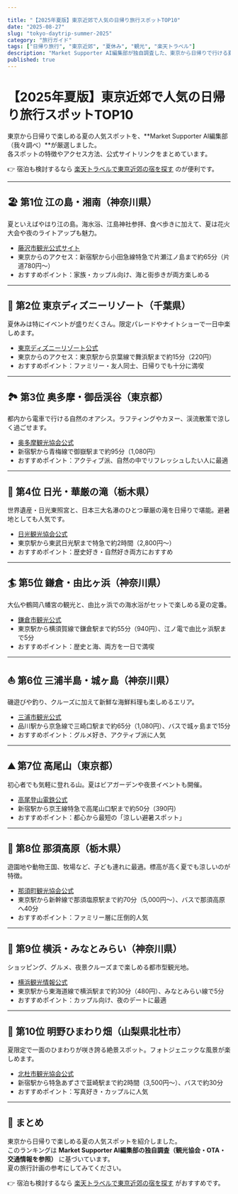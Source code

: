 ```yaml
---

title: "【2025年夏版】東京近郊で人気の日帰り旅行スポットTOP10"
date: "2025-08-27"
slug: "tokyo-daytrip-summer-2025"
category: "旅行ガイド"
tags: ["日帰り旅行", "東京近郊", "夏休み", "観光", "楽天トラベル"]
description: "Market Supporter AI編集部が独自調査した、東京から日帰りで行ける夏の人気スポットTOP10。公式サイト情報・アクセス・おすすめポイントをまとめました。"
published: true
---
```


# 【2025年夏版】東京近郊で人気の日帰り旅行スポットTOP10

東京から日帰りで楽しめる夏の人気スポットを、**Market Supporter AI編集部（我々調べ）**が厳選しました。  
各スポットの特徴やアクセス方法、公式サイトリンクをまとめています。  

👉 宿泊も検討するなら [楽天トラベルで東京近郊の宿を探す](/api/go/rakuten-travel) のが便利です。  

---

## 🏖️ 第1位 江の島・湘南（神奈川県）
夏といえばやはり江の島。海水浴、江島神社参拝、食べ歩きに加えて、夏は花火大会や夜のライトアップも魅力。  

- [藤沢市観光公式サイト](https://www.fujisawa-kanko.jp/)  
- 東京からのアクセス：新宿駅から小田急線特急で片瀬江ノ島まで約65分（片道780円〜）  
- おすすめポイント：家族・カップル向け、海と街歩きが両方楽しめる  

---

## 🎢 第2位 東京ディズニーリゾート（千葉県）
夏休みは特にイベントが盛りだくさん。限定パレードやナイトショーで一日中楽しめます。  

- [東京ディズニーリゾート公式](https://www.tokyodisneyresort.jp/)  
- 東京からのアクセス：東京駅から京葉線で舞浜駅まで約15分（220円）  
- おすすめポイント：ファミリー・友人同士、日帰りでも十分に満喫  

---

## 🏞️ 第3位 奥多摩・御岳渓谷（東京都）
都内から電車で行ける自然のオアシス。ラフティングやカヌー、渓流散策で涼しく過ごせます。  

- [奥多摩観光協会公式](https://www.okutama.gr.jp/)  
- 新宿駅から青梅線で御嶽駅まで約95分（1,080円）  
- おすすめポイント：アクティブ派、自然の中でリフレッシュしたい人に最適  

---

## 🐒 第4位 日光・華厳の滝（栃木県）
世界遺産・日光東照宮と、日本三大名瀑のひとつ華厳の滝を日帰りで堪能。避暑地としても人気です。  

- [日光観光協会公式](https://www.nikko-kankou.org/)  
- 東京駅から東武日光駅まで特急で約2時間（2,800円〜）  
- おすすめポイント：歴史好き・自然好き両方におすすめ  

---

## 🏄 第5位 鎌倉・由比ヶ浜（神奈川県）
大仏や鶴岡八幡宮の観光と、由比ヶ浜での海水浴がセットで楽しめる夏の定番。  

- [鎌倉市観光公式](https://www.trip-kamakura.com/)  
- 東京駅から横須賀線で鎌倉駅まで約55分（940円）、江ノ電で由比ヶ浜駅まで5分  
- おすすめポイント：歴史と海、両方を一日で満喫  

---

## ⛵ 第6位 三浦半島・城ヶ島（神奈川県）
磯遊びや釣り、クルーズに加えて新鮮な海鮮料理も楽しめるエリア。  

- [三浦市観光公式](https://www.miura-info.ne.jp/)  
- 品川駅から京急線で三崎口駅まで約65分（1,080円）、バスで城ヶ島まで15分  
- おすすめポイント：グルメ好き、アクティブ派に人気  

---

## ⛰️ 第7位 高尾山（東京都）
初心者でも気軽に登れる山。夏はビアガーデンや夜景イベントも開催。  

- [高尾登山電鉄公式](https://www.takaotozan.co.jp/)  
- 新宿駅から京王線特急で高尾山口駅まで約50分（390円）  
- おすすめポイント：都心から最短の「涼しい避暑スポット」  

---

## 💐 第8位 那須高原（栃木県）
遊園地や動物王国、牧場など、子ども連れに最適。標高が高く夏でも涼しいのが特徴。  

- [那須町観光協会公式](https://www.nasukogen.org/)  
- 東京駅から新幹線で那須塩原駅まで約70分（5,000円〜）、バスで那須高原へ40分  
- おすすめポイント：ファミリー層に圧倒的人気  

---

## 🏰 第9位 横浜・みなとみらい（神奈川県）
ショッピング、グルメ、夜景クルーズまで楽しめる都市型観光地。  

- [横浜観光情報公式](https://www.welcome.city.yokohama.jp/)  
- 東京駅から東海道線で横浜駅まで約30分（480円）、みなとみらい線で5分  
- おすすめポイント：カップル向け、夜のデートに最適  

---

## 🌻 第10位 明野ひまわり畑（山梨県北杜市）
夏限定で一面のひまわりが咲き誇る絶景スポット。フォトジェニックな風景が楽しめます。  

- [北杜市観光協会公式](https://www.hokuto-kanko.jp/)  
- 新宿駅から特急あずさで韮崎駅まで約2時間（3,500円〜）、バスで約30分  
- おすすめポイント：写真好き・カップルに人気  

---

## 📌 まとめ
東京から日帰りで楽しめる夏の人気スポットを紹介しました。  
このランキングは **Market Supporter AI編集部の独自調査（観光協会・OTA・交通情報を参照）** に基づいています。  
夏の旅行計画の参考にしてみてください。  

👉 宿泊も検討するなら [楽天トラベルで東京近郊の宿を探す](/api/go/rakuten-travel) がおすすめです。  

